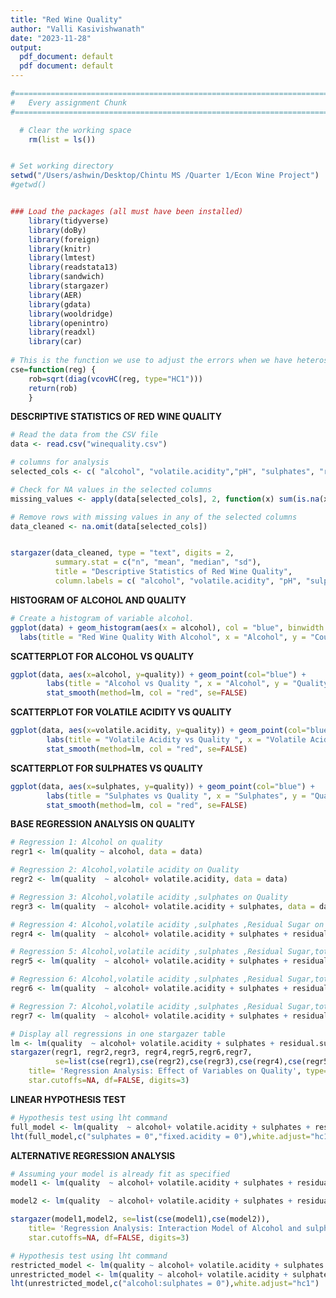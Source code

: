```yaml
---
title: "Red Wine Quality"
author: "Valli Kasivishwanath"
date: "2023-11-28"
output:
  pdf_document: default
  pdf document: default
---
```


```r
#==============================================================================
#   Every assignment Chunk
#==============================================================================

  # Clear the working space
    rm(list = ls())


# Set working directory
setwd("/Users/ashwin/Desktop/Chintu MS /Quarter 1/Econ Wine Project")  
#getwd()


### Load the packages (all must have been installed)
    library(tidyverse)
    library(doBy)
    library(foreign)
    library(knitr)
    library(lmtest)
    library(readstata13)
    library(sandwich)
    library(stargazer)
    library(AER)
    library(gdata)
    library(wooldridge)
    library(openintro)
    library(readxl)
    library(car)
    
# This is the function we use to adjust the errors when we have heteroskedastic data.
cse=function(reg) {
    rob=sqrt(diag(vcovHC(reg, type="HC1")))
    return(rob)
    }
```

**DESCRIPTIVE STATISTICS OF RED WINE QUALITY**
```r
# Read the data from the CSV file
data <- read.csv("winequality.csv")

# columns for analysis
selected_cols <- c( "alcohol", "volatile.acidity","pH", "sulphates", "residual.sugar", "total.sulfur.dioxide","fixed.acidity","citric.acid","chlorides","free.sulfur.dioxide","density")

# Check for NA values in the selected columns
missing_values <- apply(data[selected_cols], 2, function(x) sum(is.na(x)))

# Remove rows with missing values in any of the selected columns
data_cleaned <- na.omit(data[selected_cols])


stargazer(data_cleaned, type = "text", digits = 2, 
          summary.stat = c("n", "mean", "median", "sd"), 
          title = "Descriptive Statistics of Red Wine Quality", 
          column.labels = c( "alcohol", "volatile.acidity", "pH", "sulphates", "residual.sugar", "total.sulfur.dioxide","fixed.acidity","citric.acid","chlorides","free.sulfur.dioxide","density"))
```

**HISTOGRAM OF ALCOHOL AND QUALITY**
```r
# Create a histogram of variable alcohol. 
ggplot(data) + geom_histogram(aes(x = alcohol), col = "blue", binwidth = 0.5) + 
  labs(title = "Red Wine Quality With Alcohol", x = "Alcohol", y = "Count")
```

**SCATTERPLOT FOR ALCOHOL VS QUALITY**
```r
ggplot(data, aes(x=alcohol, y=quality)) + geom_point(col="blue") + 
        labs(title = "Alcohol vs Quality ", x = "Alcohol", y = "Quality") +
        stat_smooth(method=lm, col = "red", se=FALSE) 
```

**SCATTERPLOT FOR VOLATILE ACIDITY VS QUALITY**
```r
ggplot(data, aes(x=volatile.acidity, y=quality)) + geom_point(col="blue") + 
        labs(title = "Volatile Acidity vs Quality ", x = "Volatile Acidity", y = "Quality") +
        stat_smooth(method=lm, col = "red", se=FALSE) 
```

**SCATTERPLOT FOR SULPHATES VS QUALITY**
```r
ggplot(data, aes(x=sulphates, y=quality)) + geom_point(col="blue") + 
        labs(title = "Sulphates vs Quality ", x = "Sulphates", y = "Quality") +
        stat_smooth(method=lm, col = "red", se=FALSE) 
```

**BASE REGRESSION ANALYSIS ON QUALITY**
```r

# Regression 1: Alcohol on quality
regr1 <- lm(quality ~ alcohol, data = data)

# Regression 2: Alcohol,volatile acidity on Quality
regr2 <- lm(quality  ~ alcohol+ volatile.acidity, data = data)

# Regression 3: Alcohol,volatile acidity ,sulphates on Quality
regr3 <- lm(quality  ~ alcohol+ volatile.acidity + sulphates, data = data)

# Regression 4: Alcohol,volatile acidity ,sulphates ,Residual Sugar on Quality
regr4 <- lm(quality  ~ alcohol+ volatile.acidity + sulphates + residual.sugar, data = data)

# Regression 5: Alcohol,volatile acidity ,sulphates ,Residual Sugar,total.sulfur.dioxide on Quality
regr5 <- lm(quality  ~ alcohol+ volatile.acidity + sulphates + residual.sugar + total.sulfur.dioxide, data = data)

# Regression 6: Alcohol,volatile acidity ,sulphates ,Residual Sugar,total.sulfur.dioxide,free.sulfur.dioxide on Quality
regr6 <- lm(quality  ~ alcohol+ volatile.acidity + sulphates + residual.sugar + total.sulfur.dioxide + free.sulfur.dioxide, data = data)

# Regression 7: Alcohol,volatile acidity ,sulphates ,Residual Sugar,total.sulfur.dioxide,free.sulfur.dioxide,fixed.acidity on Quality
regr7 <- lm(quality  ~ alcohol+ volatile.acidity + sulphates + residual.sugar + total.sulfur.dioxide + free.sulfur.dioxide + fixed.acidity , data = data)

# Display all regressions in one stargazer table
lm <- lm(quality  ~ alcohol+ volatile.acidity + sulphates + residual.sugar + total.sulfur.dioxide + free.sulfur.dioxide + fixed.acidity , data = data)
stargazer(regr1, regr2,regr3, regr4,regr5,regr6,regr7,
          se=list(cse(regr1),cse(regr2),cse(regr3),cse(regr4),cse(regr5),cse(regr6),cse(regr7)),
    title= 'Regression Analysis: Effect of Variables on Quality', type="text", 
    star.cutoffs=NA, df=FALSE, digits=3)
``` 

**LINEAR HYPOTHESIS TEST**
```r
# Hypothesis test using lht command  
full_model <- lm(quality  ~ alcohol+ volatile.acidity + sulphates + residual.sugar + total.sulfur.dioxide + free.sulfur.dioxide + fixed.acidity, data = data)
lht(full_model,c("sulphates = 0","fixed.acidity = 0"),white.adjust="hc1")
```

**ALTERNATIVE REGRESSION ANALYSIS**
```r

# Assuming your model is already fit as specified
model1 <- lm(quality  ~ alcohol+ volatile.acidity + sulphates + residual.sugar + total.sulfur.dioxide + free.sulfur.dioxide + fixed.acidity , data = data)

model2 <- lm(quality  ~ alcohol+ volatile.acidity + sulphates + residual.sugar + total.sulfur.dioxide + free.sulfur.dioxide + fixed.acidity + alcohol:sulphates, data = data)

stargazer(model1,model2, se=list(cse(model1),cse(model2)),
    title= 'Regression Analysis: Interaction Model of Alcohol and sulphates', type="text", 
    star.cutoffs=NA, df=FALSE, digits=3)
```

```r
# Hypothesis test using lht command  
restricted_model <- lm(quality ~ alcohol+ volatile.acidity + sulphates + residual.sugar + total.sulfur.dioxide + free.sulfur.dioxide+fixed.acidity, data = data)
unrestricted_model <- lm(quality ~ alcohol+ volatile.acidity + sulphates + residual.sugar + total.sulfur.dioxide + free.sulfur.dioxide+fixed.acidity+alcohol:sulphates, data = data)
lht(unrestricted_model,c("alcohol:sulphates = 0"),white.adjust="hc1")
```
